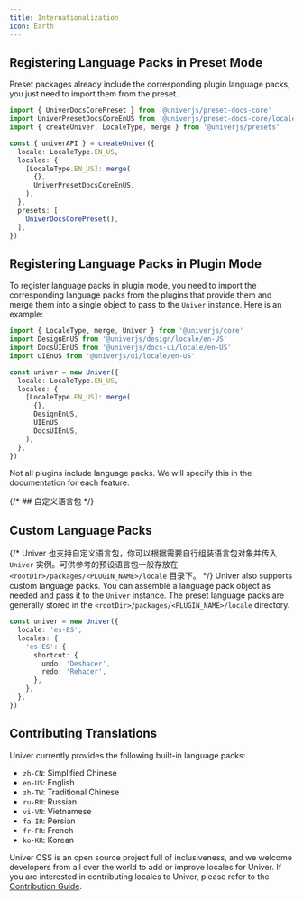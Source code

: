 ```yaml
---
title: Internationalization
icon: Earth
---
```


## Registering Language Packs in Preset Mode

Preset packages already include the corresponding plugin language packs, you just need to import them from the preset.

```typescript
import { UniverDocsCorePreset } from '@univerjs/preset-docs-core'
import UniverPresetDocsCoreEnUS from '@univerjs/preset-docs-core/locales/en-US'
import { createUniver, LocaleType, merge } from '@univerjs/presets'

const { univerAPI } = createUniver({
  locale: LocaleType.EN_US,
  locales: {
    [LocaleType.EN_US]: merge(
      {},
      UniverPresetDocsCoreEnUS,
    ),
  },
  presets: [
    UniverDocsCorePreset(),
  ],
})
```

## Registering Language Packs in Plugin Mode

To register language packs in plugin mode, you need to import the corresponding language packs from the plugins that provide them and merge them into a single object to pass to the `Univer` instance. Here is an example:

```typescript
import { LocaleType, merge, Univer } from '@univerjs/core'
import DesignEnUS from '@univerjs/design/locale/en-US'
import DocsUIEnUS from '@univerjs/docs-ui/locale/en-US'
import UIEnUS from '@univerjs/ui/locale/en-US'

const univer = new Univer({
  locale: LocaleType.EN_US,
  locales: {
    [LocaleType.EN_US]: merge(
      {},
      DesignEnUS,
      UIEnUS,
      DocsUIEnUS,
    ),
  },
})
```

<Callout type="warning" title="Caution">
  Not all plugins include language packs. We will specify this in the documentation for each feature.
</Callout>

{/* ## 自定义语言包 */}
## Custom Language Packs

{/* Univer 也支持自定义语言包，你可以根据需要自行组装语言包对象并传入 `Univer` 实例。可供参考的预设语言包一般存放在 `<rootDir>/packages/<PLUGIN_NAME>/locale` 目录下。 */}
Univer also supports custom language packs. You can assemble a language pack object as needed and pass it to the `Univer` instance. The preset language packs are generally stored in the `<rootDir>/packages/<PLUGIN_NAME>/locale` directory.

```typescript
const univer = new Univer({
  locale: 'es-ES',
  locales: {
    'es-ES': {
      shortcut: {
        undo: 'Deshacer',
        redo: 'Rehacer',
      },
    },
  },
})
```

## Contributing Translations

Univer currently provides the following built-in language packs:

- `zh-CN`: Simplified Chinese
- `en-US`: English
- `zh-TW`: Traditional Chinese
- `ru-RU`: Russian
- `vi-VN`: Vietnamese
- `fa-IR`: Persian
- `fr-FR`: French
- `ko-KR`: Korean

Univer OSS is an open source project full of inclusiveness, and we welcome developers from all over the world to add or improve locales for Univer. If you are interested in contributing locales to Univer, please refer to the [Contribution Guide](/introduction/contributing).
